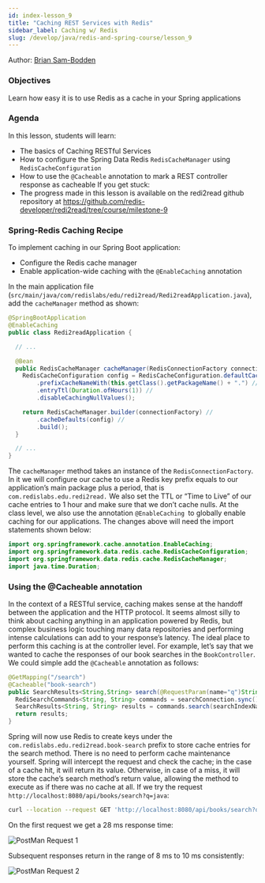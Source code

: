```yaml
---
id: index-lesson_9
title: "Caching REST Services with Redis"
sidebar_label: Caching w/ Redis
slug: /develop/java/redis-and-spring-course/lesson_9
---
```



Author: [Brian Sam-Bodden](https://twitter.com/bsbodden)

### Objectives

Learn how easy it is to use Redis as a cache in your Spring applications

### Agenda

In this lesson, students will learn:
* The basics of Caching RESTful Services
* How to configure the Spring Data Redis `RedisCacheManager` using `RedisCacheConfiguration`
* How to use the `@Cacheable` annotation to mark a REST controller response as cacheable
If you get stuck:
* The progress made in this lesson is available on the redi2read github repository at https://github.com/redis-developer/redi2read/tree/course/milestone-9

### Spring-Redis Caching Recipe

To implement caching in our Spring Boot application:
* Configure the Redis cache manager
* Enable application-wide caching with the `@EnableCaching` annotation

In the main application file (`src/main/java/com/redislabs/edu/redi2read/Redi2readApplication.java`), add the `cacheManager` method as shown:

```java
@SpringBootApplication
@EnableCaching
public class Redi2readApplication {

  // ...

  @Bean
  public RedisCacheManager cacheManager(RedisConnectionFactory connectionFactory) {
    RedisCacheConfiguration config = RedisCacheConfiguration.defaultCacheConfig() //
        .prefixCacheNameWith(this.getClass().getPackageName() + ".") //
        .entryTtl(Duration.ofHours(1)) //
        .disableCachingNullValues();

    return RedisCacheManager.builder(connectionFactory) //
        .cacheDefaults(config) //
        .build();
  }

  // ...
}
```

The `cacheManager` method takes an instance of the `RedisConnectionFactory`. In it we will configure our cache to use a Redis
key prefix equals to our application’s main package plus a period, that is `com.redislabs.edu.redi2read.`
We also set the TTL or “Time to Live” of our cache entries to 1 hour and make sure that we don’t cache nulls.
At the class level, we also use the annotation `@EnableCaching `to globally enable caching for our applications.
The changes above will need the import statements shown below:

```java
import org.springframework.cache.annotation.EnableCaching;
import org.springframework.data.redis.cache.RedisCacheConfiguration;
import org.springframework.data.redis.cache.RedisCacheManager;
import java.time.Duration;
```

### Using the @Cacheable annotation

In the context of a RESTful service, caching makes sense at the handoff between the application and the HTTP protocol.
It seems almost silly to think about caching anything in an application powered by Redis, but complex business logic
touching many data repositories and performing intense calculations can add to your response’s latency.
The ideal place to perform this caching is at the controller level. For example, let’s say that we wanted to cache
the responses of our book searches in the `BookController`. We could simple add the `@Cacheable` annotation as follows:

```java
@GetMapping("/search")
@Cacheable("book-search")
public SearchResults<String,String> search(@RequestParam(name="q")String query) {
  RediSearchCommands<String, String> commands = searchConnection.sync();
  SearchResults<String, String> results = commands.search(searchIndexName, query);
  return results;
}
```

Spring will now use Redis to create keys under the `com.redislabs.edu.redi2read.book-search` prefix to store cache entries for the search method.
There is no need to perform cache maintenance yourself. Spring will intercept the request and check the cache;
in the case of a cache hit, it will return its value. Otherwise, in case of a miss, it will store the cache’s search method’s return value,
allowing the method to execute as if there was no cache at all.
If we try the request `http://localhost:8080/api/books/search?q=java`:

```bash
curl --location --request GET 'http://localhost:8080/api/books/search?q=java'
```
On the first request we get a 28 ms response time:

![PostMan Request 1](./images/image1.png)

Subsequent responses return in the range of 8 ms to 10 ms consistently:

![PostMan Request 2](./images/image2.png)











